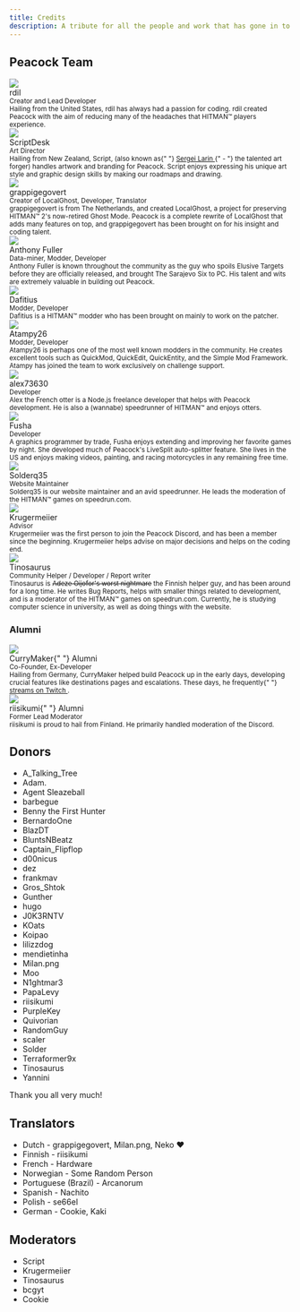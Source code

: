 ```yaml
---
title: Credits
description: A tribute for all the people and work that has gone in to making Peacock possible.
---
```


## Peacock Team

<div className="card">
    <div className="card__header">
        <div className="avatar">
            <img className="avatar__photo" src="/img/people/rdil.png" />
            <div className="avatar__intro">
                <div className="avatar__name">rdil</div>
                <small className="avatar__subtitle">
                    Creator and Lead Developer
                </small>
            </div>
        </div>
    </div>
    <div className="card__body">
        <small>
            Hailing from the United States, rdil has always had a passion for
            coding. rdil created Peacock with the aim of reducing many of the
            headaches that HITMAN&trade; players experience.
        </small>
    </div>
</div>

<div className="card">
    <div className="card__header">
        <div className="avatar">
            <img className="avatar__photo" src="/img/people/scriptdesk.png" />
            <div className="avatar__intro">
                <div className="avatar__name">ScriptDesk</div>
                <small className="avatar__subtitle">Art Director</small>
            </div>
        </div>
    </div>
    <div className="card__body">
        <small>
            Hailing from New Zealand, Script, (also known as{" "}
            <a
                href="https://hitman.fandom.com/wiki/Sergei_Larin"
                target="_blank"
                rel="noopener noreferrer"
            >
                Sergei Larin
            </a>
            {" - "}
            the talented art forger) handles artwork and branding for Peacock.
            Script enjoys expressing his unique art style and graphic design
            skills by making our roadmaps and drawing.
        </small>
    </div>
</div>

<div className="card">
    <div className="card__header">
        <div className="avatar">
            <img
                className="avatar__photo"
                src="/img/people/grappigegovert.png"
            />
            <div className="avatar__intro">
                <div className="avatar__name">grappigegovert</div>
                <small className="avatar__subtitle">
                    Creator of LocalGhost, Developer, Translator
                </small>
            </div>
        </div>
    </div>
    <div className="card__body">
        <small>
            grappigegovert is from The Netherlands, and created LocalGhost, a
            project for preserving HITMAN&trade; 2's now-retired Ghost Mode.
            Peacock is a complete rewrite of LocalGhost that adds many features
            on top, and grappigegovert has been brought on for his insight and
            coding talent.
        </small>
    </div>
</div>

<div className="card">
    <div className="card__header">
        <div className="avatar">
            <img
                className="avatar__photo"
                src="/img/people/anthonyfuller.png"
            />
            <div className="avatar__intro">
                <div className="avatar__name">Anthony Fuller</div>
                <small className="avatar__subtitle">
                    Data-miner, Modder, Developer
                </small>
            </div>
        </div>
    </div>
    <div className="card__body">
        <small>
            Anthony Fuller is known throughout the community as the guy who spoils Elusive
            Targets before they are officially released, and brought The Sarajevo Six to PC.
            His talent and wits are extremely valuable in building out Peacock.
        </small>
    </div>
</div>

<div className="card">
    <div className="card__header">
        <div className="avatar">
            <img
                className="avatar__photo"
                src="/img/people/dafitius.png"
            />
            <div className="avatar__intro">
                <div className="avatar__name">Dafitius</div>
                <small className="avatar__subtitle">
                    Modder, Developer
                </small>
            </div>
        </div>
    </div>
    <div className="card__body">
        <small>
            Dafitius is a HITMAN&trade; modder who has been brought on mainly to work on the patcher.
        </small>
    </div>
</div>

<div className="card">
    <div className="card__header">
        <div className="avatar">
            <img
                className="avatar__photo"
                src="/img/people/atampy26.png"
            />
            <div className="avatar__intro">
                <div className="avatar__name">Atampy26</div>
                <small className="avatar__subtitle">
                    Modder, Developer
                </small>
            </div>
        </div>
    </div>
    <div className="card__body">
        <small>
            Atampy26 is perhaps one of the most well known modders in the community. He creates
            excellent tools such as QuickMod, QuickEdit, QuickEntity, and the Simple Mod Framework.
            Atampy has joined the team to work exclusively on challenge support.
        </small>
    </div>
</div>

<div className="card">
    <div className="card__header">
        <div className="avatar">
            <img
                className="avatar__photo"
                src="/img/people/alex73630.png"
            />
            <div className="avatar__intro">
                <div className="avatar__name">alex73630</div>
                <small className="avatar__subtitle">
                    Developer
                </small>
            </div>
        </div>
    </div>
    <div className="card__body">
        <small>
            Alex the French otter is a Node.js freelance developer that helps with Peacock development.
            He is also a (wannabe) speedrunner of HITMAN&trade; and enjoys otters.
        </small>
    </div>
</div>

<div className="card">
    <div className="card__header">
        <div className="avatar">
            <img
                className="avatar__photo"
                src="/img/people/fusha.png"
            />
            <div className="avatar__intro">
                <div className="avatar__name">Fusha</div>
                <small className="avatar__subtitle">
                    Developer
                </small>
            </div>
        </div>
    </div>
    <div className="card__body">
        <small>
            A graphics programmer by trade, Fusha enjoys extending and improving
            her favorite games by night. She developed much of Peacock's
            LiveSplit auto-splitter feature. She lives in the US and enjoys
            making videos, painting, and racing motorcycles in any remaining
            free time.
        </small>
    </div>
</div>

<div className="card">
    <div className="card__header">
        <div className="avatar">
            <img
                className="avatar__photo"
                src="/img/people/solder.png"
            />
            <div className="avatar__intro">
                <div className="avatar__name">Solderq35</div>
                <small className="avatar__subtitle">
                    Website Maintainer
                </small>
            </div>
        </div>
    </div>
    <div className="card__body">
        <small>
            Solderq35 is our website maintainer and an avid speedrunner.
            He leads the moderation of the HITMAN&trade; games on speedrun.com.
        </small>
    </div>
</div>

<div className="card">
    <div className="card__header">
        <div className="avatar">
            <img className="avatar__photo" src="/img/people/krugermeiier.jpg" />
            <div className="avatar__intro">
                <div className="avatar__name">
                    Krugermeiier
                </div>
                <small className="avatar__subtitle">Advisor</small>
            </div>
        </div>
    </div>
    <div className="card__body">
        <small>
            Krugermeiier was the first person to join the Peacock Discord, and
            has been a member since the beginning. Krugermeiier helps advise
            on major decisions and helps on the coding end.
        </small>
    </div>
</div>

<div className="card">
    <div className="card__header">
        <div className="avatar">
            <img className="avatar__photo" src="/img/people/tinosaurus.png" />
            <div className="avatar__intro">
                <div className="avatar__name">
                    Tinosaurus
                </div>
                <small className="avatar__subtitle">Community Helper / Developer / Report writer</small>
            </div>
        </div>
    </div>
    <div className="card__body">
        <small>
        Tinosaurus is <del>Adeze Oijofor's worst nightmare</del> the Finnish helper guy, and has been around for a long time. He writes Bug Reports, helps with smaller things related to development, and is a moderator of the HITMAN™ games on speedrun.com. Currently, he is studying computer science in university, as well as doing things with the website.
        </small>
    </div>
</div>

### Alumni

<div className="card">
    <div className="card__header">
        <div className="avatar">
            <img className="avatar__photo" src="/img/people/currymaker.png" />
            <div className="avatar__intro">
                <div className="avatar__name">
                    CurryMaker{" "}
                    <span className="badge badge--secondary">Alumni</span>
                </div>
                <small className="avatar__subtitle">
                    Co-Founder, Ex-Developer
                </small>
            </div>
        </div>
    </div>
    <div className="card__body">
        <small>
            Hailing from Germany, CurryMaker helped build Peacock up in the
            early days, developing crucial features like destinations pages and
            escalations. These days, he frequently{" "}
            <a
                href="https://twitch.tv/CurryMakerTV"
                target="_blank"
                rel="noopener noreferrer"
            >
                streams on Twitch
            </a>
            .
        </small>
    </div>
</div>

<div className="card">
    <div className="card__header">
        <div className="avatar">
            <img className="avatar__photo" src="/img/people/riisikumi.png" />
            <div className="avatar__intro">
                <div className="avatar__name">
                    riisikumi{" "}
                    <span className="badge badge--secondary">Alumni</span>
                </div>
                <small className="avatar__subtitle">Former Lead Moderator</small>
            </div>
        </div>
    </div>
    <div className="card__body">
        <small>
            riisikumi is proud to hail from Finland. He primarily handled moderation of
            the Discord.
        </small>
    </div>
</div>

## Donors

-   A_Talking_Tree
-   Adam.
-   Agent Sleazeball
-   barbegue
-   Benny the First Hunter
-   BernardoOne
-   BlazDT
-   BluntsNBeatz
-   Captain_Flipflop
-   d00nicus
-   dez
-   frankmav
-   Gros_Shtok
-   Gunther
-   hugo
-   J0K3RNTV
-   KOats
-   Koipao
-   lilizzdog
-   mendietinha
-   Milan.png
-   Moo
-   N1ghtmar3
-   PapaLevy
-   riisikumi
-   PurpleKey
-   Quivorian
-   RandomGuy
-   scaler
-   Solder
-   Terraformer9x
-   Tinosaurus
-   Yannini

Thank you all very much!

## Translators

-   Dutch - grappigegovert, Milan.png, Neko :heart:
-   Finnish - riisikumi
-   French - Hardware
-   Norwegian - Some Random Person
-   Portuguese (Brazil) - Arcanorum
-   Spanish - Nachito
-   Polish - se66el
-   German - Cookie, Kaki

## Moderators

-   Script
-   Krugermeiier
-   Tinosaurus
-   bcgyt
-   Cookie
